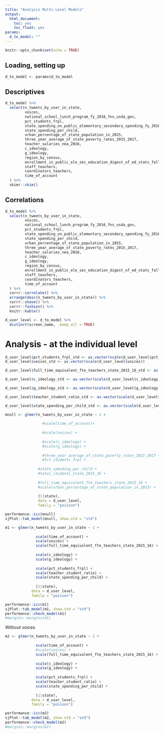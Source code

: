 ```yaml
---
title: "Analysis Multi-Level Models"
output:
  html_document:
    toc: yes
    toc_float: yes
params:
  d_to_model: ""
---
```


```r
knitr::opts_chunk$set(echo = TRUE)
```

## Loading, setting up

```r
d_to_model <- params$d_to_model
```

## Descriptives

```r
d_to_model %>% 
  select(n_tweets_by_user_in_state,
         voices, 
         national_school_lunch_program_fy_2016_fns_usda_gov,
         pct_students_frpl, 
         state_spending_on_public_elementary_secondary_spending_fy_2016_census_in_thousands,
         state_spending_per_child,
         urban_percentage_of_state_population_in_2015,
         three_year_average_of_state_poverty_rates_2015_2017,
         teacher_salaries_nea_2016,
         c_ideology,
         g_ideology,
         region_by_census,
         enrollment_in_public_ele_sec_education_digest_of_ed_stats_fall_2015_projected,
         staff_teachers,
         coordinators_teachers,
         time_of_account
  ) %>% 
  skimr::skim()
```

## Correlations

```r
d_to_model %>% 
  select(n_tweets_by_user_in_state,
         voices, 
         national_school_lunch_program_fy_2016_fns_usda_gov,
         pct_students_frpl, 
         state_spending_on_public_elementary_secondary_spending_fy_2016_census_in_thousands,
         state_spending_per_child,
         urban_percentage_of_state_population_in_2015,
         three_year_average_of_state_poverty_rates_2015_2017,
         teacher_salaries_nea_2016,
         c_ideology,
         g_ideology,
         region_by_census,
         enrollment_in_public_ele_sec_education_digest_of_ed_stats_fall_2015_projected,
         staff_teachers,
         coordinators_teachers,
         time_of_account
  ) %>% 
  corrr::correlate() %>% 
  arrange(desc(n_tweets_by_user_in_state)) %>% 
  corrr::shave() %>% 
  corrr::fashion() %>% 
  knitr::kable()
```

```r
d_user_level <- d_to_model %>% 
  distinct(screen_name, .keep_all = TRUE)
```

# Analysis - at the individual level 

```r
d_user_level$pct_students_frpl_std <- as.vector(scale(d_user_level$pct_students_frpl * 100))
d_user_level$voices_std <- as.vector(scale(d_user_level$voices))

d_user_level$full_time_equivalent_fte_teachers_state_2015_16_std <- as.vector(scale(d_user_level$full_time_equivalent_fte_teachers_state_2015_16))

d_user_level$c_ideology_std <- as.vector(scale(d_user_level$c_ideology))

d_user_level$g_ideology_std <- as.vector(scale(d_user_level$g_ideology))

d_user_level$teacher_student_ratio_std <- as.vector(scale(d_user_level$teacher_student_ratio))

d_user_level$state_spending_per_child_std <- as.vector(scale(d_user_level$state_spending_per_child))
```

```r
mnull <- glmer(n_tweets_by_user_in_state ~ 1 + 
                 
                 #scale(time_of_account)+
                 
                 #scale(voices) + 
                 
                 #scale(c_ideology) + 
                 #scale(g_ideology) + 
                 
                 #three_year_average_of_state_poverty_rates_2015_2017 +
                 #fct_students_frpl +
                 
               #state_spending_per_child +
               #total_students_state_2015_16 +
               
               #full_time_equivalent_fte_teachers_state_2015_16 +
               #scale(urban_percentage_of_state_population_in_2015) + 
               
               (1|state), 
               data = d_user_level,
               family = "poisson")

performance::icc(mnull)
sjPlot::tab_model(mnull, show.std = "std")
```

```r
m1 <- glmer(n_tweets_by_user_in_state ~ 1 + 
              
              scale(time_of_account) +
              scale(voices) + 
              scale(full_time_equivalent_fte_teachers_state_2015_16) +
              
              scale(c_ideology) + 
              scale(g_ideology) + 
              
              scale(pct_students_frpl) +
              scale(teacher_student_ratio) + 
              scale(state_spending_per_child) + 
              
              (1|state), 
            data = d_user_level,
            family = "poisson")

performance::icc(m1)
sjPlot::tab_model(m1, show.std = "std")
performance::check_model(m1)
#margins::margins(m1)
```

Without voices

```r
m2 <- glmer(n_tweets_by_user_in_state ~ 1 + 
              
              scale(time_of_account) +
              #scale(voices) + 
              scale(full_time_equivalent_fte_teachers_state_2015_16) +
              
              scale(c_ideology) + 
              scale(g_ideology) + 
              
              scale(pct_students_frpl) +
              scale(teacher_student_ratio) + 
              scale(state_spending_per_child) + 
              
              (1|state), 
            data = d_user_level,
            family = "poisson")

performance::icc(m2)
sjPlot::tab_model(m2, show.std = "std")
performance::check_model(m2)
#margins::margins(m2)
```